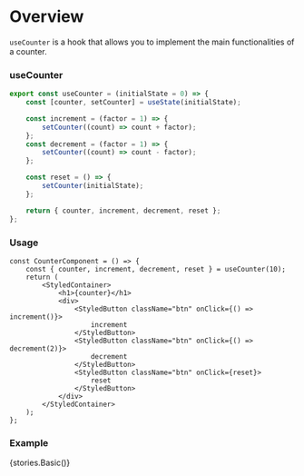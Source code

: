 
<Meta title="Hooks/Docs/useCounter" component={CounterComponent} />

# Overview

`useCounter` is a hook that allows you to implement the main functionalities of a counter.

### useCounter

```ts
export const useCounter = (initialState = 0) => {
    const [counter, setCounter] = useState(initialState);

    const increment = (factor = 1) => {
        setCounter((count) => count + factor);
    };
    const decrement = (factor = 1) => {
        setCounter((count) => count - factor);
    };

    const reset = () => {
        setCounter(initialState);
    };

    return { counter, increment, decrement, reset };
};
```

### Usage

```tsx
const CounterComponent = () => {
    const { counter, increment, decrement, reset } = useCounter(10);
    return (
        <StyledContainer>
            <h1>{counter}</h1>
            <div>
                <StyledButton className="btn" onClick={() => increment()}>
                    increment
                </StyledButton>
                <StyledButton className="btn" onClick={() => decrement(2)}>
                    decrement
                </StyledButton>
                <StyledButton className="btn" onClick={reset}>
                    reset
                </StyledButton>
            </div>
        </StyledContainer>
    );
};
```

### Example

<Preview>
    <Story name="useCounter">{stories.Basic()}</Story>
</Preview>
